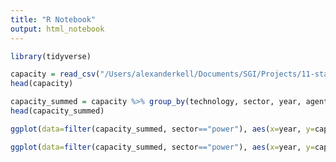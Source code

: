```yaml
---
title: "R Notebook"
output: html_notebook
---
```




```r
library(tidyverse)
```

```r

capacity = read_csv("/Users/alexanderkell/Documents/SGI/Projects/11-starter-kits/data/processed/starter-kits/Kenya/Results/MCACapacity.csv")
head(capacity)
```


```r
capacity_summed = capacity %>% group_by(technology, sector, year, agent) %>% summarise(capacity=sum(capacity))
head(capacity_summed)
```

```r
ggplot(data=filter(capacity_summed, sector=="power"), aes(x=year, y=capacity, color=technology, linetype=agent)) + geom_line() + theme_classic()
```


```r

ggplot(data=filter(capacity_summed, sector=="power"), aes(x=year, y=capacity, fill=technology)) + geom_bar(stat='identity', colour="black") + facet_grid(cols=vars(agent)) + theme_classic()
```

